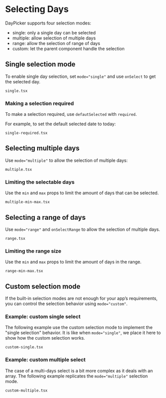 # Selecting Days

DayPicker supports four selection modes:

- single: only a single day can be selected
- multiple: allow selection of multiple days
- range: allow the selection of range of days
- custom: let the parent component handle the selection

## Single selection mode

To enable single day selection, set `mode="single"` and use `onSelect` to get
the selected day.

```include
single.tsx
```

### Making a selection required

To make a selection required, use `defautSelected` with `required`.

For example, to set the default selected date to today:

```include
single-required.tsx
```

## Selecting multiple days

Use `mode="multiple"` to allow the selection of multiple days:

```include
multiple.tsx
```

### Limiting the selectable days

Use the `min` and `max` props to limit the amount of days that can be selected.

```include
multiple-min-max.tsx
```

## Selecting a range of days

Use `mode="range"` and `onSelectRange` to allow the selection of multiple days.

```include
range.tsx
```

### Limiting the range size

Use the `min` and `max` props to limit the amount of days in the range.

```include
range-min-max.tsx
```

## Custom selection mode

If the built-in selection modes are not enough for your app’s requirements, you
can control the selection behavior using `mode="custom"`.

### Example: custom single select

The following example use the custom selection mode to implement the "single selection" behavior. It is like when `mode="single"`, we place it here to show how the custom selection works.

```include
custom-single.tsx
```

### Example: custom multiple select

The case of a multi-days select is a bit more complex as it deals with an array. The following example replicates the `mode="multiple"` selection mode.

```include
custom-multiple.tsx
```

